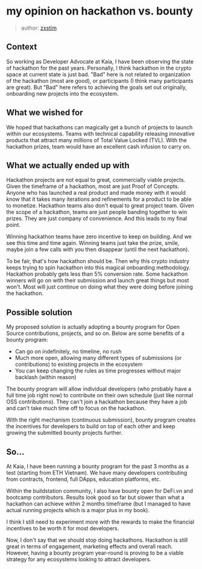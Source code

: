 # my opinion on hackathon vs. bounty

> author: [zxstim](https://x.com/zxstim)

## Context
So working as Developer Advocate at Kaia, I have been observing the state of hackathon for the past years. Personally, I think hackathon in the crypto space at current state is just bad. "Bad" here is not related to organization of the hackathon (most are good), or participants (I think many participants are great). But "Bad" here refers to achieving the goals set out originally, onboarding new projects into the ecosystem.

## What we wished for
We hoped that hackathons can magically get a bunch of projects to launch within our ecosystems. Teams with technical capability releasing innovative products that attract many millions of Total Value Locked (TVL). With the hackathon prizes, team would have an excellent cash infusion to carry on.

## What we actually ended up with
Hackathon projects are not equal to great, commercially viable projects. Given the timeframe of a hackathon, most are just Proof of Concepts. Anyone who has launched a real product and made money with it would know that it takes many iterations and refinements for a product to be able to monetize.
Hackathon teams also don't equal to great project team. Given the scope of a hackathon, teams are just people banding together to win prizes. They are just company of convenience. And this leads to my final point.

Winning hackathon teams have zero incentive to keep on building. And we see this time and time again. Winning teams just take the prize, smile, maybe join a few calls with you then disappear (until the next hackathon).

To be fair, that's how hackathon should be. Then why this crypto industry keeps trying to spin hackathon into this magical onboarding methodology. Hackathon probably gets less than 5% conversion rate. Some hackathon winners will go on with their submission and launch great things but most won't. Most will just continue on doing what they were doing before joining the hackathon.

## Possible solution
My proposed solution is actually adopting a bounty program for Open Source contributions, projects, and so on. Below are some benefits of a bounty program:

- Can go on indefinitely, no timeline, no rush
- Much more open, allowing many different types of submissions (or contributions) to existing projects in the ecosystem
- You can keep changing the rules as time progresses without major backlash (within reason)

The bounty program will allow individual developers (who probably have a full time job right now) to contribute on their own schedule (just like normal OSS contributions). They can't join a hackathon because they have a job and can't take much time off to focus on the hackathon.

With the right mechanism (continuous submission), bounty program creates the incentives for developers to build on top of each other and keep growing the submitted bounty projects further.

## So...
At Kaia, I have been running a bounty program for the past 3 months as a test (starting from ETH Vietnam). We have many developers contributing from contracts, frontend, full DApps, education platforms, etc.

Within the buildstation community, I also have bounty open for DeFi.vn and bootcamp contributors.
Results look good so far but slower than what a hackathon can achieve within 2 months timeframe (but I managed to have actual running projects which is a major plus in my book). 

I think I still need to experiment more with the rewards to make the financial incentives to be worth it for most developers.

Now, I don't say that we should stop doing hackathons. Hackathon is still great in terms of engagement, marketing effects and overall reach. However, having a bounty program year-round is proving to be a viable strategy for any ecosystems looking to attract developers.